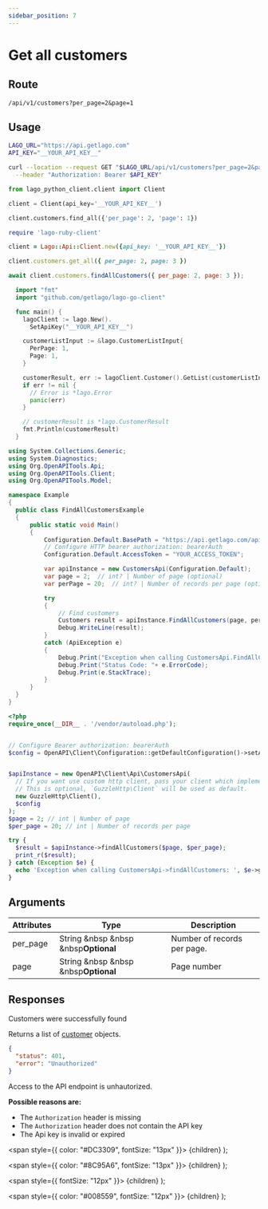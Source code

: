 ```yaml
---
sidebar_position: 7
---
```



# Get all customers

## Route

```curl title="GET"
/api/v1/customers?per_page=2&page=1
```

## Usage

<Tabs groupId="prog-language">
  <TabItem value="curl" label="Curl" default>

  ```bash
  LAGO_URL="https://api.getlago.com"
  API_KEY="__YOUR_API_KEY__"

  curl --location --request GET "$LAGO_URL/api/v1/customers?per_page=2&page=1" \
    --header "Authorization: Bearer $API_KEY"
  ```
  </TabItem>

  <TabItem value="python" label="Python">

  ```python
  from lago_python_client.client import Client

  client = Client(api_key='__YOUR_API_KEY__')

  client.customers.find_all({'per_page': 2, 'page': 1})
  ```
  </TabItem>

  <TabItem value="ruby" label="Ruby">

  ```ruby
  require 'lago-ruby-client'

  client = Lago::Api::Client.new({api_key: '__YOUR_API_KEY__'})

  client.customers.get_all({ per_page: 2, page: 3 })
  ```
  </TabItem>

  <TabItem value="javascript" label="Javascript">

  ```javascript
  await client.customers.findAllCustomers({ per_page: 2, page: 3 });
  ```
  </TabItem>

  <TabItem value="go" label="Go">

  ```go
    import "fmt"
    import "github.com/getlago/lago-go-client"

    func main() {
      lagoClient := lago.New().
        SetApiKey("__YOUR_API_KEY__")

      customerListInput := &lago.CustomerListInput{
        PerPage: 1,
        Page: 1,
      }

      customerResult, err := lagoClient.Customer().GetList(customerListInput)
      if err != nil {
        // Error is *lago.Error
        panic(err)
      }

      // customerResult is *lago.CustomerResult
      fmt.Println(customerResult)
    }
  ```

  </TabItem>

  <TabItem value="csharp" label="C#">

  ```csharp
using System.Collections.Generic;
using System.Diagnostics;
using Org.OpenAPITools.Api;
using Org.OpenAPITools.Client;
using Org.OpenAPITools.Model;

namespace Example
{
    public class FindAllCustomersExample
    {
        public static void Main()
        {
            Configuration.Default.BasePath = "https://api.getlago.com/api/v1";
            // Configure HTTP bearer authorization: bearerAuth
            Configuration.Default.AccessToken = "YOUR_ACCESS_TOKEN";

            var apiInstance = new CustomersApi(Configuration.Default);
            var page = 2;  // int? | Number of page (optional) 
            var perPage = 20;  // int? | Number of records per page (optional) 

            try
            {
                // Find customers
                Customers result = apiInstance.FindAllCustomers(page, perPage);
                Debug.WriteLine(result);
            }
            catch (ApiException e)
            {
                Debug.Print("Exception when calling CustomersApi.FindAllCustomers: " + e.Message );
                Debug.Print("Status Code: "+ e.ErrorCode);
                Debug.Print(e.StackTrace);
            }
        }
    }
}
  ```

  </TabItem>
  <TabItem value="php" label="PHP">

  ```php
<?php
require_once(__DIR__ . '/vendor/autoload.php');


// Configure Bearer authorization: bearerAuth
$config = OpenAPI\Client\Configuration::getDefaultConfiguration()->setAccessToken('YOUR_ACCESS_TOKEN');


$apiInstance = new OpenAPI\Client\Api\CustomersApi(
    // If you want use custom http client, pass your client which implements `GuzzleHttp\ClientInterface`.
    // This is optional, `GuzzleHttp\Client` will be used as default.
    new GuzzleHttp\Client(),
    $config
);
$page = 2; // int | Number of page
$per_page = 20; // int | Number of records per page

try {
    $result = $apiInstance->findAllCustomers($page, $per_page);
    print_r($result);
} catch (Exception $e) {
    echo 'Exception when calling CustomersApi->findAllCustomers: ', $e->getMessage(), PHP_EOL;
}
  ```

  </TabItem>
</Tabs>

## Arguments

| Attributes | Type | Description |
|--|--|--|
| per_page | String &nbsp &nbsp &nbsp<Optional>**Optional**</Optional> | Number of records per page. |
| page | String &nbsp &nbsp &nbsp<Optional>**Optional**</Optional> | Page number |

## Responses

<Tabs>
  <TabItem value="200" label="HTTP 200" default>
  Customers were successfully found

  Returns a list of [customer](./customer-object) objects.
  </TabItem>

  <TabItem value="401" label="HTTP 401">

  ```json
  {
    "status": 401,
    "error": "Unauthorized"
  }
  ```

  Access to the API endpoint is unhautorized.

  **Possible reasons are:**
  * The `Authorization` header is missing
  * The `Authorization` header does not contain the API key
  * The Api key is invalid or expired


  </TabItem>


</Tabs>



  <span
    style={{
      color: "#DC3309",
      fontSize: "13px"
    }}>
    {children}
  </span>
);

  <span
    style={{
      color: "#8C95A6",
      fontSize: "13px"
    }}>
    {children}
  </span>
);

  <span
    style={{
      fontSize: "12px"
    }}>
    {children}
  </span>
);

  <span
    style={{
      color: "#008559",
      fontSize: "12px"
    }}>
    {children}
  </span>
);
